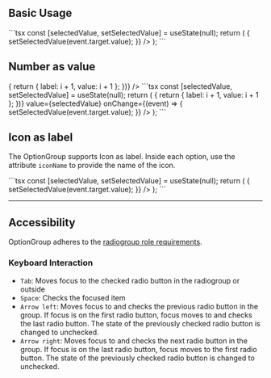 
## Basic Usage

<Preview className="block">
  <Demo 
    options={[
      { value: 'daily', label: 'Daily' },
      { value: 'weekly', label: 'Weekly' },
      { value: 'yearly', label: 'Yearly' },
    ]}
  />
</Preview>
```tsx
const [selectedValue, setSelectedValue] = useState<string | null>(null);
return (
  <OptionGroup
    name="optionGroupField"
    options={[
      { value: "daily", label: "Daily" },
      { value: "weekly", label: "Weekly" },
      { value: "yearly", label: "Yearly" },
    ]}
    value={selectedValue}
    onChange={(event) => {
      setSelectedValue(event.target.value);
    }}
  />
);
```

## Number as value

<Preview className="block">
  <Demo 
    options={Array.from({ length: 10 }, (_, i) => {
      return { label: i + 1, value: i + 1 };
    })}
  />
</Preview>
```tsx
const [selectedValue, setSelectedValue] = useState<string | null>(null);
return (
  <OptionGroup
    name="nps"
    options={Array.from({ length: 10 }, (_, i) => {
      return { label: i + 1, value: i + 1 };
    })}
    value={selectedValue}
    onChange={(event) => {
      setSelectedValue(event.target.value);
    }}
  />
);
```

## Icon as label

The OptionGroup supports Icon as label. Inside each option, use the attribute `iconName` to provide the name of the icon.

<Preview className="block">
  <Demo
    options={[
      {
        iconName: "airplane",
        label: "airplane",
        value: "airplane",
      },
      {
        iconName: "car",
        label: "car",
        value: "car",
      },
      {
        iconName: "bike",
        label: "bike",
        value: "bike",
      },
    ]}
  />
</Preview>
```tsx
const [selectedValue, setSelectedValue] = useState<string | null>(null);
return (
  <OptionGroup
    name="transport"
    options={[
      {
        iconName: "airplane",
        label: "airplane",
        value: "airplane",
      },
      {
        iconName: "car",
        label: "car",
        value: "car",
      },
      {
        iconName: "bike",
        label: "bike",
        value: "bike",
      },
    ]}
    value={selectedValue}
    onChange={(event) => {
      setSelectedValue(event.target.value);
    }}
  />
);
```

---

## Accessibility

OptionGroup adheres to the [radiogroup role requirements](https://www.w3.org/TR/wai-aria-1.2/#radiogroup).

### Keyboard Interaction

- `Tab`: Moves focus to the checked radio button in the radiogroup or outside
- `Space`: Checks the focused item
- `Arrow left`: Moves focus to and checks the previous radio button in the group. If focus is on the first radio button, focus moves to and checks the last radio button. The state of the previously checked radio button is changed to unchecked.
- `Arrow right`: Moves focus to and checks the next radio button in the group. If focus is on the last radio button, focus moves to the first radio button. The state of the previously checked radio button is changed to unchecked.
